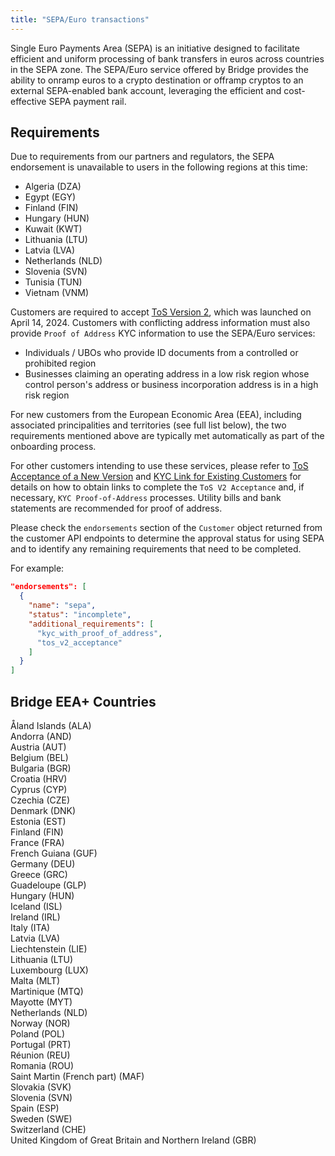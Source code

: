 ```yaml
---
title: "SEPA/Euro transactions"
---
```


Single Euro Payments Area (SEPA) is an initiative designed to facilitate efficient and uniform processing of bank transfers in euros across countries in the SEPA zone. The SEPA/Euro service offered by Bridge provides the ability to onramp euros to a crypto destination or offramp cryptos to an external SEPA-enabled bank account, leveraging the efficient and cost-effective SEPA payment rail.

## **Requirements**

<Info>
  Due to requirements from our partners and regulators, the SEPA endorsement is unavailable to users in the following regions at this time:

  - Algeria (DZA)
  - Egypt (EGY)
  - Finland (FIN)
  - Hungary (HUN)
  - Kuwait (KWT)
  - Lithuania (LTU)
  - Latvia (LVA)
  - Netherlands (NLD)
  - Slovenia (SVN)
  - Tunisia (TUN)
  - Vietnam (VNM)
</Info>

Customers are required to accept [<u>ToS Version 2</u>](https://bridge.xyz/legal), which was launched on April 14, 2024. Customers with conflicting address information must also provide `Proof of Address` KYC information to use the SEPA/Euro services:

- Individuals / UBOs who provide ID documents from a controlled or prohibited region
- Businesses claiming an operating address in a low risk region whose control person's address or business incorporation address is in a high risk region

For new customers from the European Economic Area (EEA), including associated principalities and territories (see full list below), the two requirements mentioned above are typically met automatically as part of the onboarding process.

For other customers intending to use these services, please refer to [ToS Acceptance of a New Version](/platform/customers/customers/tos) and [KYC Link for Existing Customers](/platform/customers/customers/kyclinks) for details on how to obtain links to complete the `ToS V2 Acceptance` and, if necessary, `KYC Proof-of-Address` processes. Utility bills and bank statements are recommended for proof of address.

Please check the `endorsements` section of the `Customer` object returned from the customer API endpoints to determine the approval status for using SEPA and to identify any remaining requirements that need to be completed.

For example:

```json
"endorsements": [
  {
    "name": "sepa",
    "status": "incomplete",
    "additional_requirements": [
      "kyc_with_proof_of_address",
      "tos_v2_acceptance"
    ]
  }
]
```

## **Bridge EEA\+ Countries**

Åland Islands (ALA)\
Andorra (AND)\
Austria (AUT)\
Belgium (BEL)\
Bulgaria (BGR)\
Croatia (HRV)\
Cyprus (CYP)\
Czechia (CZE)\
Denmark (DNK)\
Estonia (EST)\
Finland (FIN)\
France (FRA)\
French Guiana (GUF)\
Germany (DEU)\
Greece (GRC)\
Guadeloupe (GLP)\
Hungary (HUN)\
Iceland (ISL)\
Ireland (IRL)\
Italy (ITA)\
Latvia (LVA)\
Liechtenstein (LIE)\
Lithuania (LTU)\
Luxembourg (LUX)\
Malta (MLT)\
Martinique (MTQ)\
Mayotte (MYT)\
Netherlands (NLD)\
Norway (NOR)\
Poland (POL)\
Portugal (PRT)\
Réunion (REU)\
Romania (ROU)\
Saint Martin (French part) (MAF)\
Slovakia (SVK)\
Slovenia (SVN)\
Spain (ESP)\
Sweden (SWE)\
Switzerland (CHE)\
United Kingdom of Great Britain and Northern Ireland (GBR)